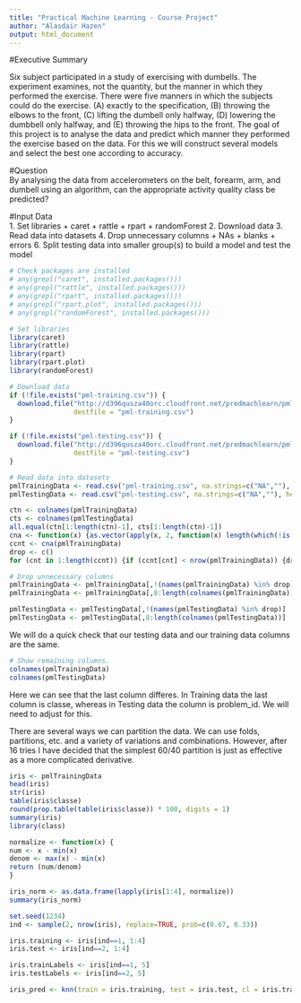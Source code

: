 ```yaml
---
title: "Practical Machine Learning - Course Project"
author: "Alasdair Hazen"
output: html_document
---
```


#Executive Summary  

Six subject participated in a study of exercising with dumbells. The experiment examines, not the quantity, but the manner in which they performed the exercise. There were five manners in which the subjects could do the exercise. (A) exactly to the specification, (B) throwing the elbows to the front, (C) lifting the dumbell only halfway, (D) lowering the dumbbell only halfway, and (E) throwing the hips to the front. The goal of this project is to analyse the data and predict which manner they performed the exercise based on the data. For this we will construct several models and select the best one according to accuracy.  

#Question  
By analysing the data from accelerometers on the belt, forearm, arm, and dumbell using an algorithm, can the appropriate activity quality class be predicted?  

#Input Data  
1. Set libraries 
    + caret 
    + rattle
    + rpart
    + randomForest
2. Download data
3. Read data into datasets
4. Drop unnecessary columns
    + NAs
    + blanks
    + errors
6. Split testing data into smaller group(s) to build a model and test the model

```r
# Check packages are installed
# any(grepl("caret", installed.packages()))
# any(grepl("rattle", installed.packages()))
# any(grepl("rpart", installed.packages()))
# any(grepl("rpart.plot", installed.packages()))
# any(grepl("randomForest", installed.packages()))

# Set libraries
library(caret)
library(rattle)
library(rpart)
library(rpart.plot)
library(randomForest)
```
```r
# Download data
if (!file.exists("pml-training.csv")) {     
  download.file("http://d396qusza40orc.cloudfront.net/predmachlearn/pml-training.csv", 
                destfile = "pml-training.csv") 
} 

if (!file.exists("pml-testing.csv")) {     
  download.file("http://d396qusza40orc.cloudfront.net/predmachlearn/pml-testing.csv", 
                destfile = "pml-testing.csv") 
} 
```  
```r
# Read data into datasets
pmlTrainingData <- read.csv("pml-training.csv", na.strings=c("NA",""), header=TRUE)
pmlTestingData <- read.csv("pml-testing.csv", na.strings=c("NA",""), header=TRUE)
```
```r
ctn <- colnames(pmlTrainingData)
cts <- colnames(pmlTestingData)
all.equal(ctn[1:length(ctn)-1], cts[1:length(ctn)-1])
cna <- function(x) {as.vector(apply(x, 2, function(x) length(which(!is.na(x)))))}
ccnt <- cna(pmlTrainingData)
drop <- c()
for (cnt in 1:length(ccnt)) {if (ccnt[cnt] < nrow(pmlTrainingData)) {drop <- c(drop, ctn[cnt])}}
```
```r
# Drop unnecessary columns
pmlTrainingData <- pmlTrainingData[,!(names(pmlTrainingData) %in% drop)]
pmlTrainingData <- pmlTrainingData[,8:length(colnames(pmlTrainingData))]

pmlTestingData <- pmlTestingData[,!(names(pmlTestingData) %in% drop)]
pmlTestingData <- pmlTestingData[,8:length(colnames(pmlTestingData))]
```  

We will do a quick check that our testing data and our training data columns are the same.  

```r
# Show remaining columns.
colnames(pmlTrainingData)
colnames(pmlTestingData)
```  

Here we can see that the last column differes.  In Training data the last column is classe, whereas in Testing data the column is problem_id.  We will need to adjust for this.  

There are several ways we can partition the data. We can use folds, partitions, etc. and a variety of variations and combinations.  However, after 16 tries I have decided that the simplest 60/40 partition is just as effective as a more complicated derivative.  

```r
iris <- pmlTrainingData
head(iris)
str(iris)
table(iris$classe)
round(prop.table(table(iris$classe)) * 100, digits = 1)
summary(iris)
library(class)

normalize <- function(x) {
num <- x - min(x)
denom <- max(x) - min(x)
return (num/denom)
}

iris_norm <- as.data.frame(lapply(iris[1:4], normalize))
summary(iris_norm)

set.seed(1234)
ind <- sample(2, nrow(iris), replace=TRUE, prob=c(0.67, 0.33))

iris.training <- iris[ind==1, 1:4]
iris.test <- iris[ind==2, 1:4]

iris.trainLabels <- iris[ind==1, 5]
iris.testLabels <- iris[ind==2, 5]

iris_pred <- knn(train = iris.training, test = iris.test, cl = iris.trainLabels, k=3)


```